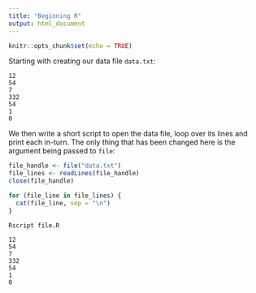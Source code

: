 ```yaml
---
title: "Beginning R"
output: html_document
---
```


```r
knitr::opts_chunk$set(echo = TRUE)
```

Starting with creating our data file `data.txt`:

```
12
54
7
332
54
1
0
```

We then write a short script to open the data file, loop over its 
lines and print each in-turn. The only thing that has been changed 
here is the argument being passed to `file`:

```R
file_handle <- file("data.txt")
file_lines <- readLines(file_handle)
close(file_handle)

for (file_line in file_lines) {
  cat(file_line, sep = "\n")
}
```

```
Rscript file.R

12
54
7
332
54
1
0
```

